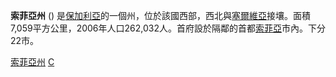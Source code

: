 {{Infobox Province of Bulgaria
|Cyrillic       = Софийска област
|Map            = Sofia province.PNG|100px
|Capital        = [[索菲亞|索菲亞]]
|Municipalities = 22
|Area           = 7,059[[平方千米|km²]]
|Density        = 36人/km²
|Population     = 262,032
|LicensePlate   = CO
|Governor       = 
|Website        = 
}}
'''索菲亞州''' ({{lang-bg|Софийска област|translit=Sofiyska oblast}}) 是[[保加利亞|保加利亞]]的一個州，位於該國西部，西北與[[塞爾維亞|塞爾維亞]]接壤。面積7,059平方公里，2006年人口262,032人。首府設於隔鄰的首都[[索菲亞|索菲亞]]市內。下分22市。

{{Bulgaria}}

{{Commons category|Sofia Province}}

{{Authority control}}

[[Category:索菲亞州|]]
[[Category:保加利亞行政區劃|С]]